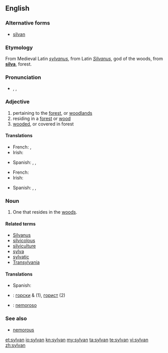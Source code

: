 ==English==

===Alternative forms===
* [[silvan]]

===Etymology===
From Medieval Latin ''[[sylvanus]]'', from Latin ''[[Silvanus]]'', god of the woods, from '''[[silva]]''', forest.

===Pronunciation===
* {{enPR|sĭl'vən}}, {{IPA|/ˈsɪlvən/}}, {{SAMPA|/"sIlv@n/}}

===Adjective===
{{en-adj}}

# pertaining to the [[forest]], or [[woodland]]s
# residing in a [[forest]] or [[wood]]
# [[wooded]], or covered in forest

====Translations====
{{trans-top|pertaining to the forest}}
* French: {{t|fr|sylvain}}, {{t|fr|sylvestre|m|f}}
* Irish: {{t-|ga|coillteach|xs=Irish}}
{{trans-mid}}
* Spanish: {{t|es|silvestre}}, {{t|es|selvático}}, {{t|es|silvático}}
{{trans-bottom}}
{{trans-top|living in a forest}}
{{trans-mid}}
{{trans-bottom}}
{{trans-top|wooded}}
* French: {{t|fr|sylvestre|m|f}}
* Irish: {{t-|ga|coillteach|xs=Irish}}
{{trans-mid}}
* Spanish: {{t|es|silvestre}}, {{t|es|selvático}}, {{t|es|silvático}}
{{trans-bottom}}

===Noun===
{{en-noun}}

# One that resides in the [[woods]].

====Related terms====
* [[Silvanus]]
* [[silvicolous]]
* [[silviculture]]
* [[sylva]]
* [[sylvatic]]
* [[Transylvania]]

====Translations====
{{trans-top}}
* Spanish: {{t|es|silvano}}
{{trans-mid}}
{{trans-bottom}}
{{checktrans-top}}
* {{ttbc|bg}}: [[горски]] {{m}} & {{p}} (1), [[горист]] {{m}} (2)
{{trans-mid}}
* {{ttbc|es}}: [[nemoroso]]
{{trans-bottom}}

===See also===
* [[nemorous]]

[[et:sylvan]]
[[io:sylvan]]
[[kn:sylvan]]
[[my:sylvan]]
[[ta:sylvan]]
[[te:sylvan]]
[[vi:sylvan]]
[[zh:sylvan]]